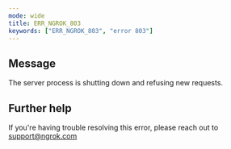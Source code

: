 ```yaml
---
mode: wide
title: ERR_NGROK_803
keywords: ["ERR_NGROK_803", "error 803"]
---
```


## Message

The server process is shutting down and refusing new requests.

## Further help

If you're having trouble resolving this error, please reach out to [support@ngrok.com](mailto:support@ngrok.com?subject=Help%20with%20ERR_NGROK_803)
